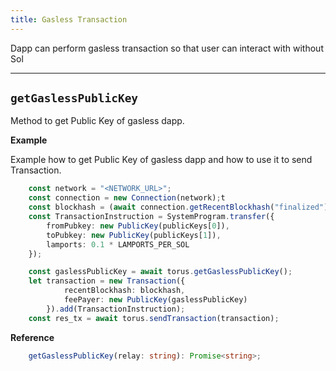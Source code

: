 ```yaml
---
title: Gasless Transaction
---
```


Dapp can perform gasless transaction so that user can interact with without Sol

---

## `getGaslessPublicKey`

Method to get Public Key of gasless dapp.

**Example**

Example how to get Public Key of gasless dapp and how to use it to send Transaction.

```typescript
    const network = "<NETWORK_URL>";
    const connection = new Connection(network);t
    const blockhash = (await connection.getRecentBlockhash("finalized")).blockhash;
    const TransactionInstruction = SystemProgram.transfer({
        fromPubkey: new PublicKey(publicKeys[0]),
        toPubkey: new PublicKey(publicKeys[1]),
        lamports: 0.1 * LAMPORTS_PER_SOL
    });

    const gaslessPublicKey = await torus.getGaslessPublicKey();
    let transaction = new Transaction({
            recentBlockhash: blockhash,
            feePayer: new PublicKey(gaslessPublicKey)
        }).add(TransactionInstruction);
    const res_tx = await torus.sendTransaction(transaction);
```

**Reference**
```typescript
    getGaslessPublicKey(relay: string): Promise<string>;
```
